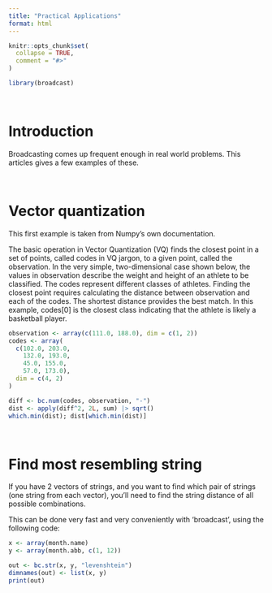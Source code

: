 ```yaml
---
title: "Practical Applications"
format: html
---
```


```r
knitr::opts_chunk$set(
  collapse = TRUE,
  comment = "#>"
)
```

```r
library(broadcast)
```


&nbsp;

# Introduction

Broadcasting comes up frequent enough in real world problems. This articles gives a few examples of these.


&nbsp;

# Vector quantization

This first example is taken from Numpy's own documentation.

The basic operation in Vector Quantization (VQ) finds the closest point in a set of points, called codes in VQ jargon, to a given point, called the observation. In the very simple, two-dimensional case shown below, the values in observation describe the weight and height of an athlete to be classified. The codes represent different classes of athletes. Finding the closest point requires calculating the distance between observation and each of the codes. The shortest distance provides the best match. In this example, codes[0] is the closest class indicating that the athlete is likely a basketball player.

```r

observation <- array(c(111.0, 188.0), dim = c(1, 2))
codes <- array(
  c(102.0, 203.0,
    132.0, 193.0,
    45.0, 155.0,
    57.0, 173.0),
  dim = c(4, 2)
)

diff <- bc.num(codes, observation, "-")
dist <- apply(diff^2, 2L, sum) |> sqrt()
which.min(dist); dist[which.min(dist)]
```


&nbsp;


# Find most resembling string

If you have 2 vectors of strings, and you want to find which pair of strings (one string from each vector), you'll need to find the string distance of all possible combinations.

This can be done very fast and very conveniently with 'broadcast', using the following code:

```r
x <- array(month.name)
y <- array(month.abb, c(1, 12))

out <- bc.str(x, y, "levenshtein")
dimnames(out) <- list(x, y)
print(out)

```


&nbsp;








&nbsp;
&nbsp;

